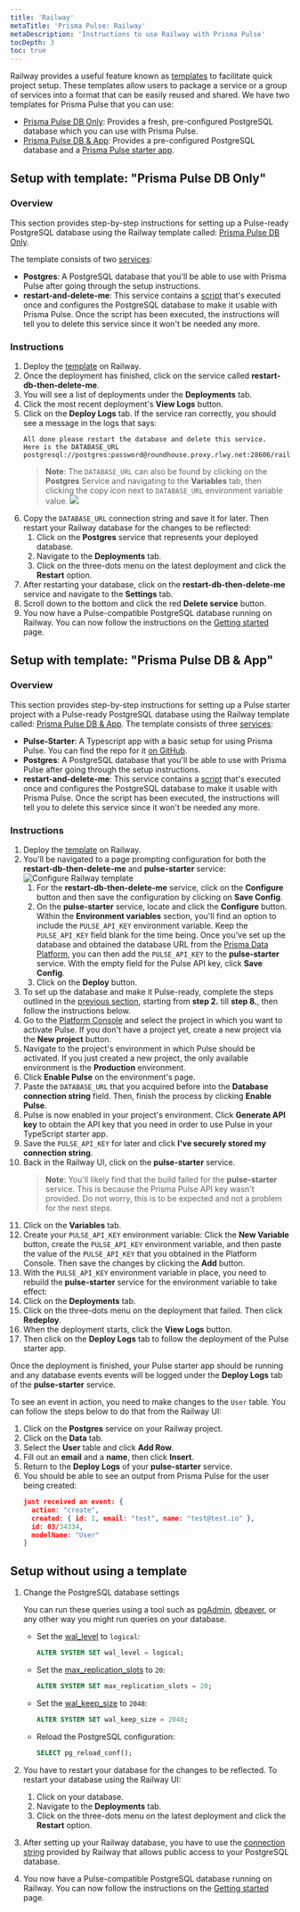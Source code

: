 ```yaml
---
title: 'Railway'
metaTitle: 'Prisma Pulse: Railway'
metaDescription: 'Instructions to use Railway with Prisma Pulse'
tocDepth: 3
toc: true
---
```


<TopBlock>

Railway provides a useful feature known as [templates](https://railway.app/templates) to facilitate quick project setup. These templates allow users to package a service or a group of services into a format that can be easily reused and shared. We have two templates for Prisma Pulse that you can use:

- [Prisma Pulse DB Only](https://railway.app/template/pulse-pg): Provides a fresh, pre-configured PostgreSQL database which you can use with Prisma Pulse.
- [Prisma Pulse DB & App](https://railway.app/template/pulse-starter): Provides a pre-configured PostgreSQL database and a [Prisma Pulse starter app](https://github.com/prisma/pulse-starter).

</TopBlock>

## Setup with template: "Prisma Pulse DB Only"

### Overview

This section provides step-by-step instructions for setting up a Pulse-ready PostgreSQL database using the Railway template called: [Prisma Pulse DB Only](https://railway.app/template/pulse-pg).

The template consists of two [services](https://docs.railway.app/reference/services):

- **Postgres**: A PostgreSQL database that you'll be able to use with Prisma Pulse after going through the setup instructions.
- **restart-and-delete-me**: This service contains a [script](https://github.com/prisma/pulse-railway-pg-config/blob/main/config-db.ts) that's executed once and configures the PostgreSQL database to make it usable with Prisma Pulse. Once the script has been executed, the instructions will tell you to delete this service since it won't be needed any more.

### Instructions

1. Deploy the [template](https://railway.app/template/pulse-pg) on Railway.
2. Once the deployment has finished, click on the service called **restart-db-then-delete-me**.
3. You will see a list of deployments under the **Deployments** tab.
4. Click the most recent deployment's **View Logs** button.
5. Click on the **Deploy Logs** tab. If the service ran correctly, you should see a message in the logs that says:
   ```terminal no-copy
   All done please restart the database and delete this service.
   Here is the DATABASE_URL
   postgresql://postgres:password@roundhouse.proxy.rlwy.net:28606/railway
   ```
   > **Note**:
   > The `DATABASE_URL` can also be found by clicking on the **Postgres** Service and navigating to the **Variables** tab, then clicking the copy icon next to `DATABASE_URL` environment variable value.
   > ![](../images/railway-database-url.png)
6. Copy the `DATABASE_URL` connection string and save it for later. Then restart your Railway database for the changes to be reflected:
   1. Click on the **Postgres** service that represents your deployed database.
   2. Navigate to the **Deployments** tab.
   3. Click on the three-dots menu on the latest deployment and click the **Restart** option.
7. After restarting your database, click on the **restart-db-then-delete-me** service and navigate to the **Settings** tab.
8. Scroll down to the bottom and click the red **Delete service** button.
9. You now have a Pulse-compatible PostgreSQL database running on Railway. You can now follow the instructions on the [Getting started](/pulse/getting-started) page.

## Setup with template: "Prisma Pulse DB & App"

### Overview

This section provides step-by-step instructions for setting up a Pulse starter project with a Pulse-ready PostgreSQL database using the Railway template called: [Prisma Pulse DB & App](https://railway.app/template/pulse-starter).
The template consists of three [services](https://docs.railway.app/reference/services):

- **Pulse-Starter**: A Typescript app with a basic setup for using Prisma Pulse. You can find the repo for it [on GitHub](https://github.com/prisma/pulse-starter/tree/main).
- **Postgres**: A PostgreSQL database that you'll be able to use with Prisma Pulse after going through the setup instructions.
- **restart-and-delete-me**: This service contains a [script](https://github.com/prisma/pulse-railway-pg-config/blob/main/config-db.ts) that's executed once and configures the PostgreSQL database to make it usable with Prisma Pulse. Once the script has been executed, the instructions will tell you to delete this service since it won't be needed any more.

### Instructions

1. Deploy the [template](https://railway.app/template/pulse-starter) on Railway.
2. You'll be navigated to a page prompting configuration for both the **restart-db-then-delete-me** and **pulse-starter** service:
   ![Configure Railway template](../images/railway-template-configure.png)
   1. For the **restart-db-then-delete-me** service, click on the **Configure** button and then save the configuration by clicking on **Save Config**.
   2. On the **pulse-starter** service, locate and click the **Configure** button. Within the **Environment variables** section, you'll find an option to include the `PULSE_API_KEY` environment variable. Keep the `PULSE_API_KEY` field blank for the time being. Once you've set up the database and obtained the database URL from the [Prisma Data Platform](https://console.prisma.io/), you can then add the `PULSE_API_KEY` to the **pulse-starter** service. With the empty field for the Pulse API key, click **Save Config**.
   3. Click on the **Deploy** button.
3. To set up the database and make it Pulse-ready, complete the steps outlined in the [previous section](#setup-with-template-prisma-pulse-db-only), starting from **step 2.** till **step 8.**, then follow the instructions below.
4. Go to the [Platform Console](https://console.prisma.io/) and select the project in which you want to activate Pulse. If you don't have a project yet, create a new project via the **New project** button.
5. Navigate to the project's environment in which Pulse should be activated. If you just created a new project, the only available environment is the **Production** environment.
6. Click **Enable Pulse** on the environment's page.
7. Paste the `DATABASE_URL` that you acquired before into the **Database connection string** field. Then, finish the process by clicking **Enable Pulse**.
8. Pulse is now enabled in your project's environment. Click **Generate API key** to obtain the API key that you need in order to use Pulse in your TypeScript starter app.
9. Save the `PULSE_API_KEY` for later and click **I've securely stored my connection string**.
10. Back in the Railway UI, click on the **pulse-starter** service.
    > **Note**: You'll likely find that the build failed for the **pulse-starter** service. This is because the Prisma Pulse API key wasn't provided. Do not worry, this is to be expected and not a problem for the next steps.
11. Click on the **Variables** tab.
12. Create your `PULSE_API_KEY` environment variable: Click the **New Variable** button, create the `PULSE_API_KEY` environment variable, and then paste the value of the `PULSE_API_KEY` that you obtained in the Platform Console. Then save the changes by clicking the **Add** button.
13. With the `PULSE_API_KEY` environment variable in place, you need to rebuild the **pulse-starter** service for the environment variable to take effect:
14. Click on the **Deployments** tab.
15. Click on the three-dots menu on the deployment that failed. Then click **Redeploy**.
16. When the deployment starts, click the **View Logs** button.
17. Then click on the **Deploy Logs** tab to follow the deployment of the Pulse starter app.

Once the deployment is finished, your Pulse starter app should be running and any database events events will be logged under the **Deploy Logs** tab of the **pulse-starter** service.

To see an event in action, you need to make changes to the `User` table. You can follow the steps below to do that from the Railway UI:

1. Click on the **Postgres** service on your Railway project.
2. Click on the **Data** tab.
3. Select the **User** table and click **Add Row**.
4. Fill out an **email** and a **name**, then click **Insert**.
5. Return to the **Deploy Logs** of your **pulse-starter** service.
6. You should be able to see an output from Prisma Pulse for the user being created:
   ```json
   just received an event: {
     action: "create",
     created: { id: 1, email: "test", name: "test@test.io" },
     id: 03/34334,
     modelName: "User"
   }
   ```

## Setup without using a template

1. Change the PostgreSQL database settings

   You can run these queries using a tool such as [pgAdmin](https://www.pgadmin.org/), [dbeaver](https://dbeaver.io/), or any other way you might run queries on your database.

   - Set the <inlinecode>[wal_level](https://www.postgresql.org/docs/current/runtime-config-wal.html)</inlinecode> to `logical`:
     ```sql
     ALTER SYSTEM SET wal_level = logical;
     ```
   - Set the <inlinecode>[max_replication_slots](https://www.postgresql.org/docs/current/runtime-config-replication.html)</inlinecode> to `20`:
     ```sql
     ALTER SYSTEM SET max_replication_slots = 20;
     ```
   - Set the <inlinecode>[wal_keep_size](https://www.postgresql.org/docs/current/runtime-config-replication.html)</inlinecode> to `2048`:
     ```sql
     ALTER SYSTEM SET wal_keep_size = 2048;
     ```
   - Reload the PostgreSQL configuration:
     ```sql
     SELECT pg_reload_conf();
     ```

2. You have to restart your database for the changes to be reflected. To restart your database using the Railway UI:
   1. Click on your database.
   2. Navigate to the **Deployments** tab.
   3. Click on the three-dots menu on the latest deployment and click the **Restart** option.
3. After setting up your Railway database, you have to use the [connection string](https://docs.railway.app/guides/postgresql#tcp-proxy-connection) provided by Railway that allows public access to your PostgreSQL database.
4. You now have a Pulse-compatible PostgreSQL database running on Railway. You can now follow the instructions on the [Getting started](/pulse/getting-started) page.

